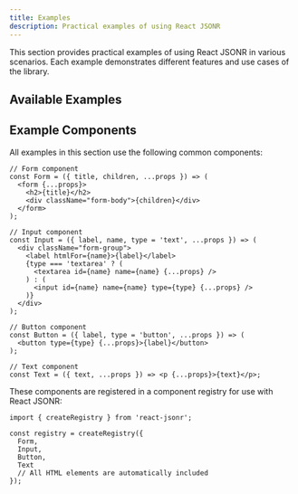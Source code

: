 ```yaml
---
title: Examples
description: Practical examples of using React JSONR
---
```


This section provides practical examples of using React JSONR in various scenarios. Each example demonstrates different features and use cases of the library.

## Available Examples

<Cards>
  <Card title="Contact Form" href="/docs/examples/contact-form" />
  <Card title="Dynamic User Profile" href="/docs/examples/user-profile" />
  <Card title="Plugin Usage" href="/docs/examples/plugin-usage" />
  <Card title="Interactive Traversal" href="/docs/examples/interactive-traversal" />
  <Card title="Advanced Patterns" href="/docs/examples/advanced-patterns" />
</Cards>

## Example Components

All examples in this section use the following common components:

```tsx
// Form component
const Form = ({ title, children, ...props }) => (
  <form {...props}>
    <h2>{title}</h2>
    <div className="form-body">{children}</div>
  </form>
);

// Input component
const Input = ({ label, name, type = 'text', ...props }) => (
  <div className="form-group">
    <label htmlFor={name}>{label}</label>
    {type === 'textarea' ? (
      <textarea id={name} name={name} {...props} />
    ) : (
      <input id={name} name={name} type={type} {...props} />
    )}
  </div>
);

// Button component
const Button = ({ label, type = 'button', ...props }) => (
  <button type={type} {...props}>{label}</button>
);

// Text component
const Text = ({ text, ...props }) => <p {...props}>{text}</p>;
```

These components are registered in a component registry for use with React JSONR:

```tsx
import { createRegistry } from 'react-jsonr';

const registry = createRegistry({
  Form,
  Input,
  Button,
  Text
  // All HTML elements are automatically included
});
``` 